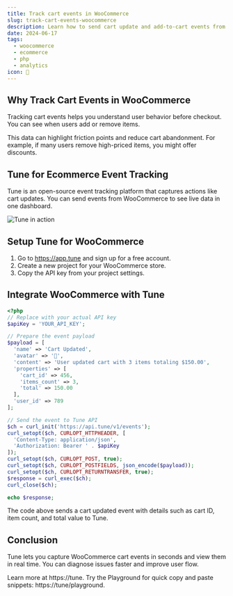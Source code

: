 ```yaml
---
title: Track cart events in WooCommerce
slug: track-cart-events-woocommerce
description: Learn how to send cart update and add-to-cart events from WooCommerce to Tune for real-time ecommerce analytics and detailed insights.
date: 2024-06-17
tags:
  - woocommerce
  - ecommerce
  - php
  - analytics
icon: 🛒
---
```


## Why Track Cart Events in WooCommerce

Tracking cart events helps you understand user behavior before checkout. You can see when users add or remove items.

This data can highlight friction points and reduce cart abandonment. For example, if many users remove high-priced items, you might offer discounts.

## Tune for Ecommerce Event Tracking

Tune is an open-source event tracking platform that captures actions like cart updates. You can send events from WooCommerce to see live data in one dashboard.

![Tune in action](https://tune/images/misc/ops-usage.jpg)

## Setup Tune for WooCommerce

1. Go to https://app.tune and sign up for a free account.
2. Create a new project for your WooCommerce store.
3. Copy the API key from your project settings.

## Integrate WooCommerce with Tune

```php
<?php
// Replace with your actual API key
$apiKey = 'YOUR_API_KEY';

// Prepare the event payload
$payload = [
  'name' => 'Cart Updated',
  'avatar' => '🛒',
  'content' => 'User updated cart with 3 items totaling $150.00',
  'properties' => [
    'cart_id' => 456,
    'items_count' => 3,
    'total' => 150.00
  ],
  'user_id' => 789
];

// Send the event to Tune API
$ch = curl_init('https://api.tune/v1/events');
curl_setopt($ch, CURLOPT_HTTPHEADER, [
  'Content-Type: application/json',
  'Authorization: Bearer ' . $apiKey
]);
curl_setopt($ch, CURLOPT_POST, true);
curl_setopt($ch, CURLOPT_POSTFIELDS, json_encode($payload));
curl_setopt($ch, CURLOPT_RETURNTRANSFER, true);
$response = curl_exec($ch);
curl_close($ch);

echo $response;
```

The code above sends a cart updated event with details such as cart ID, item count, and total value to Tune.

## Conclusion

Tune lets you capture WooCommerce cart events in seconds and view them in real time. You can diagnose issues faster and improve user flow.

Learn more at https://tune. Try the Playground for quick copy and paste snippets: https://tune/playground.  